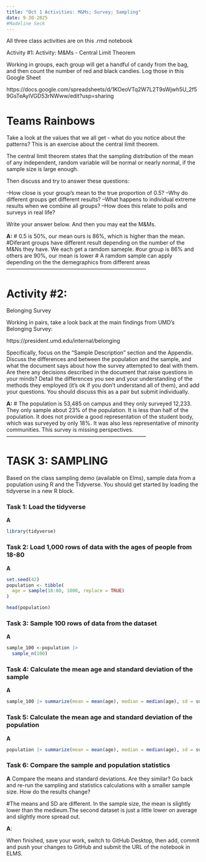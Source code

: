 ```yaml
---
title: "Oct 1 Activities: M&Ms; Survey; Sampling"
date: 9-30-2025
#Madeline Seck 
---
```


All three class activities are on this .rmd notebook

Activity #1: Activity: M&Ms - Central Limit Theorem

Working in groups, each group will get a handful of candy from the bag, and then count the number of red and black candies. Log those in this Google Sheet 

https://docs.google.com/spreadsheets/d/1KOeoVTq2W7L2T9sWjwh5U_2f59GsTeAylVGD53rNWww/edit?usp=sharing

# Teams Rainbows

Take a look at the values that we all get - what do you notice about the patterns? This is an exercise about the central limit theorem. 

The central limit theorem states that the sampling distribution of the mean of any independent, random variable will be normal or nearly normal, if the sample size is large enough.

Then discuss and try to answer these questions:

--How close is your group's mean to the true proportion of 0.5?
--Why do different groups get different results?
--What happens to individual extreme results when we combine all groups?
--How does this relate to polls and surveys in real life?

Write your answer below. And then you may eat the M&Ms.

**A:**
# 0.5 is 50%, our mean ours is 86%, which is higher than the mean. 
#Diferant groups have different result depending on the number of the M&Ns they have. We each get a ramdom sameple. 
#our group is 86% and others are 90%, our mean is lower 
# A ramdom sample can apply depending on the the demegraphics from different areas 
------------------------------------------------------------------------------

# Activity #2:

Belonging Survey

Working in pairs, take a look back at the main findings from UMD's Belonging Survey:

https://president.umd.edu/internal/belonging


Specifically, focus on the "Sample Description" section and the Appendix. Discuss the differences and between the population and the sample, and what the document says about how the survey attempted to deal with them. Are there any decisions described in the document that raise questions in your minds? Detail the differences you see and your understanding of the methods they employed (it's ok if you don't understand all of them), and add your questions. You should discuss this as a pair but submit individually.

**A:**
# The population is 53,485 on campus and they only surveyed 12,233. They only sample about 23% of the population. It is less than half of the population. It does not provide a good representation of the student body, which was surveyed by only 18%. It was also less representative of minority communities. This survey is missing perspectives. ------------------------------------------------------------------------------

# TASK 3: SAMPLING

Based on the class sampling demo (available on Elms), sample data from a population using R and the Tidyverse. You should get started by loading the tidyverse in a new R block.

### Task 1: Load the tidyverse

**A**
```r
library(tidyverse)

```


### Task 2: Load 1,000 rows of data with the ages of people from 18-80

**A**
```r
set.seed(42)
population <- tibble(
  age = sample(18:80, 1000, replace = TRUE)
)

head(population)
```

### Task 3: Sample 100 rows of data from the dataset
**A**
```r
sample_100 <-population |> 
  sample_n(100)
```


### Task 4: Calculate the mean age and standard deviation of the sample
**A**
```r
sample_100 |> summarize(mean = mean(age), median = median(age), sd = sd(age))


```


### Task 5: Calculate the mean age and standard deviation of the population
**A**
```r

population |> summarize(mean = mean(age), median = median(age), sd = sd(age))

```


### Task 6: Compare the sample and population statistics
**A**
Compare the means and standard deviations. Are they similar? Go back and re-run the sampling and statistics calculations with a smaller sample size. How do the results change?

#The means and SD are different. In the sample size, the mean is slightly lower than the medieum.The second dataset is just a little lower on average and slightly more spread out.

**A**:

When finished, save your work, switch to GitHub Desktop, then add, commit and push your changes to GitHub and submit the URL of the notebook in ELMS.
